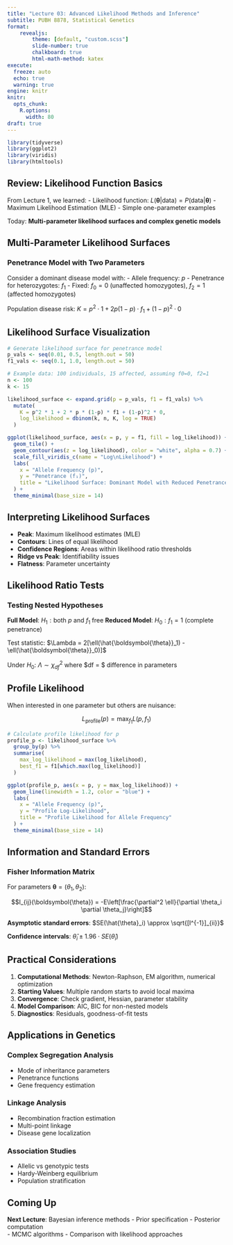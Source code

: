 ```yaml
---
title: "Lecture 03: Advanced Likelihood Methods and Inference"
subtitle: PUBH 8878, Statistical Genetics
format: 
    revealjs:
        theme: [default, "custom.scss"]
        slide-number: true
        chalkboard: true
        html-math-method: katex
execute:
  freeze: auto
  echo: true
  warning: true
engine: knitr
knitr:
  opts_chunk: 
    R.options:
      width: 80
draft: true
---
```


```r
library(tidyverse)
library(ggplot2)
library(viridis)
library(htmltools)
```

## Review: Likelihood Function Basics

From Lecture 1, we learned:
- Likelihood function: $L(\boldsymbol{\theta} | \text{data}) = P(\text{data} | \boldsymbol{\theta})$
- Maximum Likelihood Estimation (MLE)
- Simple one-parameter examples

Today: **Multi-parameter likelihood surfaces and complex genetic models**

## Multi-Parameter Likelihood Surfaces

### Penetrance Model with Two Parameters

Consider a dominant disease model with:
- Allele frequency: $p$
- Penetrance for heterozygotes: $f_1$
- Fixed: $f_0 = 0$ (unaffected homozygotes), $f_2 = 1$ (affected homozygotes)

Population disease risk: $K = p^2 \cdot 1 + 2p(1-p) \cdot f_1 + (1-p)^2 \cdot 0$

## Likelihood Surface Visualization

```r
# Generate likelihood surface for penetrance model
p_vals <- seq(0.01, 0.5, length.out = 50)
f1_vals <- seq(0.1, 1.0, length.out = 50)

# Example data: 100 individuals, 15 affected, assuming f0=0, f2=1
n <- 100
k <- 15

likelihood_surface <- expand.grid(p = p_vals, f1 = f1_vals) %>%
  mutate(
    K = p^2 * 1 + 2 * p * (1-p) * f1 + (1-p)^2 * 0,
    log_likelihood = dbinom(k, n, K, log = TRUE)
  )

ggplot(likelihood_surface, aes(x = p, y = f1, fill = log_likelihood)) +
  geom_tile() +
  geom_contour(aes(z = log_likelihood), color = "white", alpha = 0.7) +
  scale_fill_viridis_c(name = "Log\nLikelihood") +
  labs(
    x = "Allele Frequency (p)",
    y = "Penetrance (f₁)",
    title = "Likelihood Surface: Dominant Model with Reduced Penetrance"
  ) +
  theme_minimal(base_size = 14)
```

## Interpreting Likelihood Surfaces

::: incremental
- **Peak**: Maximum likelihood estimates (MLE)
- **Contours**: Lines of equal likelihood
- **Confidence Regions**: Areas within likelihood ratio thresholds
- **Ridge vs Peak**: Identifiability issues
- **Flatness**: Parameter uncertainty
:::

## Likelihood Ratio Tests

### Testing Nested Hypotheses

**Full Model**: $H_1: \text{both } p \text{ and } f_1 \text{ free}$
**Reduced Model**: $H_0: f_1 = 1 \text{ (complete penetrance)}$

Test statistic: $\Lambda = 2[\ell(\hat{\boldsymbol{\theta}}_1) - \ell(\hat{\boldsymbol{\theta}}_0)]$

Under $H_0$: $\Lambda \sim \chi^2_{df}$ where $df = $ difference in parameters

## Profile Likelihood

When interested in one parameter but others are nuisance:

$$L_{\text{profile}}(p) = \max_{f_1} L(p, f_1)$$

```r
# Calculate profile likelihood for p
profile_p <- likelihood_surface %>%
  group_by(p) %>%
  summarise(
    max_log_likelihood = max(log_likelihood),
    best_f1 = f1[which.max(log_likelihood)]
  )

ggplot(profile_p, aes(x = p, y = max_log_likelihood)) +
  geom_line(linewidth = 1.2, color = "blue") +
  labs(
    x = "Allele Frequency (p)",
    y = "Profile Log-Likelihood",
    title = "Profile Likelihood for Allele Frequency"
  ) +
  theme_minimal(base_size = 14)
```

## Information and Standard Errors

### Fisher Information Matrix

For parameters $\boldsymbol{\theta} = (\theta_1, \theta_2)$:

$$I_{ij}(\boldsymbol{\theta}) = -E\left[\frac{\partial^2 \ell}{\partial \theta_i \partial \theta_j}\right]$$

**Asymptotic standard errors**: $SE(\hat{\theta}_i) \approx \sqrt{[I^{-1}]_{ii}}$

**Confidence intervals**: $\hat{\theta}_i \pm 1.96 \cdot SE(\hat{\theta}_i)$

## Practical Considerations

::: incremental
1. **Computational Methods**: Newton-Raphson, EM algorithm, numerical optimization
2. **Starting Values**: Multiple random starts to avoid local maxima  
3. **Convergence**: Check gradient, Hessian, parameter stability
4. **Model Comparison**: AIC, BIC for non-nested models
5. **Diagnostics**: Residuals, goodness-of-fit tests
:::

## Applications in Genetics

### Complex Segregation Analysis
- Mode of inheritance parameters
- Penetrance functions
- Gene frequency estimation

### Linkage Analysis  
- Recombination fraction estimation
- Multi-point linkage
- Disease gene localization

### Association Studies
- Allelic vs genotypic tests
- Hardy-Weinberg equilibrium
- Population stratification

## Coming Up

**Next Lecture**: Bayesian inference methods
- Prior specification
- Posterior computation  
- MCMC algorithms
- Comparison with likelihood approaches